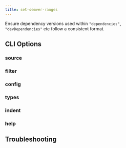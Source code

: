 ```yaml
---
title: set-semver-ranges
---
```



Ensure dependency versions used within `"dependencies"`, `"devDependencies"` etc follow a consistent format.

## CLI Options

### source

<SourceOption command="set-semver-ranges" />

### filter

<FilterOption command="set-semver-ranges" />

### config

<ConfigOption command="set-semver-ranges" />

### types

<TypesOption command="set-semver-ranges" />

### indent

<IndentOption command="set-semver-ranges" />

### help

<HelpOption command="set-semver-ranges" />

## Troubleshooting

<LogLevelOption command="set-semver-ranges" />
